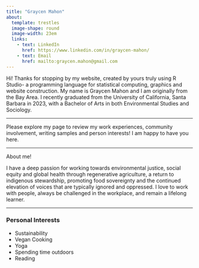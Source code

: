 ```yaml
---
title: "Graycen Mahon"
about: 
  template: trestles
  image-shape: round
  image-width: 23em
  links:
    - text: LinkedIn
      href: https://www.linkedin.com/in/graycen-mahon/ 
    - text: Email
      href: mailto:graycen.mahon@gmail.com
---
```


Hi! Thanks for stopping by my website, created by yours truly using R Studio- a programming language for statistical computing, graphics and website construction. My name is Graycen Mahon and I am originally from the Bay Area. I recently graduated from the University of California, Santa Barbara in 2023, with a Bachelor of Arts in both Environmental Studies and Sociology.

------------------------------------------------------------------------

Please explore my page to review my work experiences, community involvement, writing samples and person interests! I am happy to have you here.

------------------------------------------------------------------------

About me!

I have a deep passion for working towards environmental justice, social equity and global health through regenerative agriculture, a return to indigenous stewardship, promoting food sovereignty and the continued elevation of voices that are typically ignored and oppressed. I love to work with people, always be challenged in the workplace, and remain a lifelong learner.

------------------------------------------------------------------------

<body>

<h3>Personal Interests</h3>

<ul>

<li>Sustainability</li>

<li>Vegan Cooking</li>

<li>Yoga</li>

<li>Spending time outdoors</li>

<li>Reading</li>

</ul>

</body>
